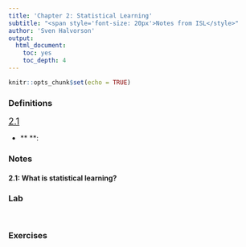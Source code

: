 ```yaml
---
title: 'Chapter 2: Statistical Learning'
subtitle: "<span style='font-size: 20px'>Notes from ISL</style>"
author: 'Sven Halvorson'
output:
  html_document:
    toc: yes
    toc_depth: 4
---
```


```r
knitr::opts_chunk$set(echo = TRUE)
```

### Definitions
<u><span style='font-size: 18px'>2.1</u></style>
  
* ** **:
  
### Notes

#### 2.1: What is statistical learning?


### Lab

```r

```

```r

```

### Exercises

